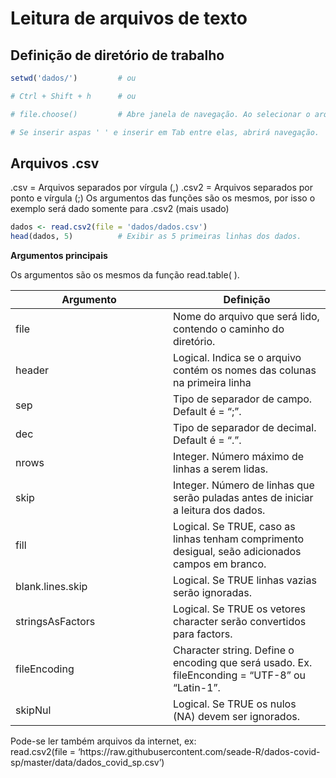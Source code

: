 # Leitura de arquivos de texto
## Definição de diretório de trabalho
```r
setwd('dados/')         # ou

# Ctrl + Shift + h      # ou

# file.choose()         # Abre janela de navegação. Ao selecionar o arquivo, ele retorna o caminho (diretório)

# Se inserir aspas ' ' e inserir em Tab entre elas, abrirá navegação.
```

## Arquivos .csv
.csv = Arquivos separados por vírgula (,)
.csv2 = Arquivos separados por ponto e vírgula (;)
Os argumentos das funções são os mesmos, por isso o exemplo será dado somente para .csv2 (mais usado)
```r
dados <- read.csv2(file = 'dados/dados.csv')
head(dados, 5)          # Exibir as 5 primeiras linhas dos dados.
```
**Argumentos principais**

Os argumentos são os mesmos da função read.table( ).

Argumento | Definição
--------- | ---------
file | Nome do arquivo que será lido, contendo o caminho do diretório. 
header | Logical. Indica se o arquivo contém os nomes das colunas na primeira linha	
sep	| Tipo de separador de campo. Default é = ";".
dec	| Tipo de separador de decimal. Default é = ".".
nrows	| Integer. Número máximo de linhas a serem lidas.
skip | Integer. Número de linhas que serão puladas antes de iniciar a leitura dos dados.
fill | Logical. Se TRUE, caso as linhas tenham comprimento desigual, seão adicionados campos em branco.
blank.lines.skip | Logical. Se TRUE linhas vazias serão ignoradas.
stringsAsFactors | Logical. Se TRUE os vetores character serão convertidos para factors. 
fileEncoding | Character string. Define o encoding que será usado. Ex. fileEnconding = "UTF-8" ou "Latin-1".
skipNul | Logical. Se TRUE os nulos (NA) devem ser ignorados. 

Pode-se ler também arquivos da internet, ex:  
read.csv2(file = 'https://raw.githubusercontent.com/seade-R/dados-covid-sp/master/data/dados_covid_sp.csv')
